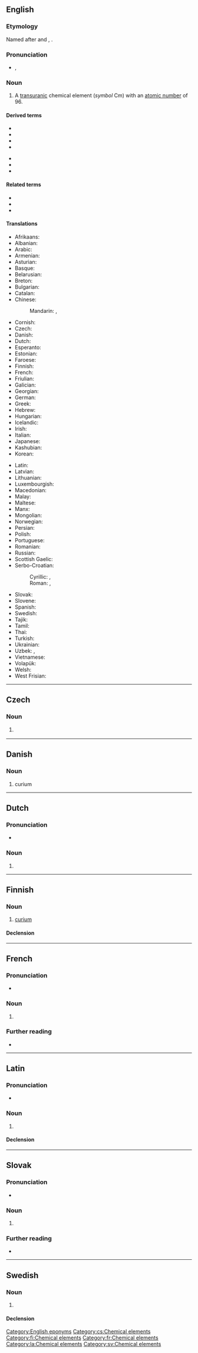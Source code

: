 {{also|Curium}}
==English==
{{elements|en|Cm|americium|Am|berkelium|Bk}}

===Etymology===
Named after {{w|Pierre Curie|Pierre}} and {{w|Marie Curie}}, {{suffix|en||ium}}.

===Pronunciation===
* {{enPR|kūr'ēəm}}, {{IPA|en|/ˈkjʊəɹiəm/}}

===Noun===
{{en-noun|-}}
{{wikipedia}}

# A [[transuranic]] chemical element (''symbol'' Cm) with an [[atomic number]] of 96.

====Derived terms====
{{der-top}}
* {{l|en|curium bromide}}
* {{l|en|curium chloride}}
* {{l|en|curium dioxide}}
* {{l|en|curium iodide}}
{{der-mid}}
* {{l|en|curium oxide}}
* {{l|en|curium tetrafluoride}}
* {{l|en|curium trioxide}}
{{der-bottom}}

====Related terms====
* {{l|en|curate}}
* {{l|en|curie}}
* {{l|en|curite}}

====Translations====
{{trans-top|chemical element}}
* Afrikaans: {{t|af|kurium}}
* Albanian: {{t|sq|kirium}}
* Arabic: {{t|ar|كُورْيُوم|tr=kuryum|m}}
* Armenian: {{t|hy|կյուրիում}}
* Asturian: {{t|ast|curiu|m}}
* Basque: {{t|eu|kurioa}}
* Belarusian: {{t|be|кю́рый|m}}
* Breton: {{t+|br|kuriom}}
* Bulgarian: {{t|bg|кю́рий|m}}
* Catalan: {{t+|ca|curi|m}}
* Chinese:
*: Mandarin: {{t+|cmn|鋦}}, {{t+|cmn|锔|tr=jú}}
* Cornish: {{t|kw|curyum}}
* Czech: {{t+|cs|curium|n}}
* Danish: {{t+|da|curium|n}}
* Dutch: {{t+|nl|curium|n}}
* Esperanto: {{t+|eo|kuriumo}}
* Estonian: {{t+|et|kuurium}}
* Faroese: {{t|fo|kurium|n}}
* Finnish: {{t+|fi|curium}}
* French: {{t+|fr|curium|m}}
* Friulian: {{t|fur|curi}}
* Galician: {{t+|gl|curio|m}}
* Georgian: {{t|ka|კიურიუმი}}
* German: {{t+|de|Curium|n}}
* Greek: {{t+|el|κιούριο|n}}
* Hebrew: {{t|he|קיוריום|tr=qyuryum}}
* Hungarian: {{t+|hu|kűrium}}
* Icelandic: {{t+|is|kúrín}}
* Irish: {{t|ga|ciúiriam}}
* Italian: {{t+|it|curio|m}}
* Japanese: {{t+|ja|キュリウム|tr=kyuriumu}}
* Kashubian: {{t|csb|czur|m}}
* Korean: {{t+|ko|퀴륨}}
{{trans-mid}}
* Latin: {{t+|la|curium}}
* Latvian: {{t|lv|kirijs}}
* Lithuanian: {{t+|lt|kiuris}}
* Luxembourgish: {{t|lb|Kurium}}
* Macedonian: {{t|mk|кириум|m}}
* Malay: {{t|ms|kurium}}
* Maltese: {{t|mt|kurjum}}
* Manx: {{t|gv|curium}}
* Mongolian: {{t+|mn|кюри}}
* Norwegian: {{t|no|curium}}
* Persian: {{t|fa|کوریم|tr=kuriom|sc=fa-Arab}}
* Polish: {{t+|pl|kiur|m}}
* Portuguese: {{t+|pt|cúrio|m}}
* Romanian: {{t+|ro|curiu|n}}
* Russian: {{t+|ru|кю́рий|m}}
* Scottish Gaelic: {{t|gd|cùriam}}
* Serbo-Croatian:
*: Cyrillic: {{t|sh|кириj|m}}, {{t|sh|кириjум|m}}
*: Roman: {{t+|sh|kirij|m}}, {{t|sh|kirijum|m}}
* Slovak: {{t|sk|curium|n}}
* Slovene: {{t+|sl|kirij}}
* Spanish: {{t+|es|curio|m}}
* Swedish: {{t+|sv|curium|n}}
* Tajik: {{t|tg|кюрий}}
* Tamil: {{t+|ta|கியூரியம்}}
* Thai: {{t+|th|คูเรียม}}
* Turkish: {{t+|tr|küriyum}}
* Ukrainian: {{t|uk|кю́рій|m}}
* Uzbek: {{t+|uz|кюрий|sc=Cyrl}}, {{t+|uz|kyuriy}}
* Vietnamese: {{t|vi|curi}}
* Volapük: {{t+|vo|kurin}}
* Welsh: {{t|cy|curiwm}}
* West Frisian: {{t|fy|curium}}
{{trans-bottom}}

[[Category:English eponyms]]

----

==Czech==

===Noun===
{{cs-noun|g=n}}

# {{l|en|curium}} {{gloss|transuranic chemical element with an atomic number of 96}}

[[Category:cs:Chemical elements]]

----

==Danish==

===Noun===
{{da-noun}}

# curium

----

==Dutch==
{{wikipedia|lang=nl}}
{{elements|nl|Cm|americium|Am|berkelium|Bk}}

===Pronunciation===
* {{audio|nl|Nl-curium.ogg|Audio}}

===Noun===
{{nl-noun|n|-|-}}

# {{l|en|curium}}

----

==Finnish==
{{wikipedia|lang=fi}}

===Noun===
{{fi-noun}}

# [[#English|curium]]

====Declension====
{{fi-decl-risti|curium|||a|i=0}}

[[Category:fi:Chemical elements]]

----

==French==
{{wikipedia|lang=fr}}

===Pronunciation===
* {{fr-IPA}}

===Noun===
{{fr-noun|m|-}}

# {{l|en|curium}}

===Further reading===
* {{R:TLFi}}

[[Category:fr:Chemical elements]]

----

==Latin==
{{wikipedia|lang=la}}

===Pronunciation===
* {{la-IPA|curium}}

===Noun===
{{la-noun|curium<2.-ium>}}

# {{l|en|curium}}

====Declension====
{{la-ndecl|curium<2.-ium>}}

[[Category:la:Chemical elements]]

----

==Slovak==
{{elements|sk|Cm|amerícium|Am|berkélium|Bk}}

===Pronunciation===
* {{IPA|sk|/ˈkyrium/}}

===Noun===
{{sk-noun|g=n|gen=curia|decl=mesto}}

# {{l|en|curium}} {{gloss|element}}

===Further reading===
* {{R:SDK}}

----

==Swedish==

===Noun===
{{sv-noun|n}}

# {{l|en|curium}}

====Declension====
{{sv-noun-unc-irreg-n|2=curiumet}}

[[Category:sv:Chemical elements]]